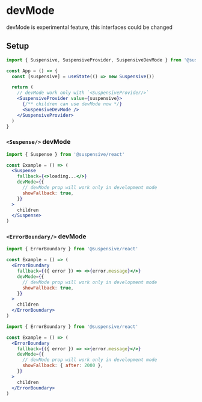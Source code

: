 
# devMode

<Callout type="warning">

devMode is experimental feature, this interfaces could be changed

</Callout>

## Setup

```jsx
import { Suspensive, SuspensiveProvider, SuspensiveDevMode } from '@suspensive/react'

const App = () => {
  const [suspensive] = useState(() => new Suspensive())

  return (
    // devMode work only with `<SuspensiveProvider/>`
    <SuspensiveProvider value={suspensive}>
      {/** children can use devMode now */}
      <SuspensiveDevMode />
    </SuspensiveProvider>
  )
}
```

### `<Suspense/>` devMode

```jsx /devMode/
import { Suspense } from '@suspensive/react'

const Example = () => (
  <Suspense
    fallback={<>loading...</>}
    devMode={{
      // devMode prop will work only in development mode
      showFallback: true,
    }}
  >
    children
  </Suspense>
)
```

### `<ErrorBoundary/>` devMode

```jsx /devMode/
import { ErrorBoundary } from '@suspensive/react'

const Example = () => (
  <ErrorBoundary
    fallback={({ error }) => <>{error.message}</>}
    devMode={{
      // devMode prop will work only in development mode
      showFallback: true,
    }}
  >
    children
  </ErrorBoundary>
)
```

```jsx /devMode/
import { ErrorBoundary } from '@suspensive/react'

const Example = () => (
  <ErrorBoundary
    fallback={({ error }) => <>{error.message}</>}
    devMode={{
      // devMode prop will work only in development mode
      showFallback: { after: 2000 },
    }}
  >
    children
  </ErrorBoundary>
)
```
